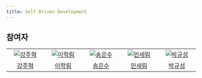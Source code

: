 ```yaml
---
title: Self Driven Development
---
```


## 참여자

<table>
  <tr>
    <td align="center" width="150px">
      <a href="https://github.com/kangju2000" target="_blank">
        <img src="https://avatars.githubusercontent.com/u/23312485?v=4" alt="강주혁" />
      </a>
    </td>
    <td align="center" width="150px">
      <a href="https://github.com/hfjxjjd123" target="_blank">
        <img src="https://avatars.githubusercontent.com/u/63008138?v=4" alt="이학림" />
      </a>
    </td>
    <td align="center" width="150px">
      <a href="https://github.com/songess" target="_blank">
        <img src="https://avatars.githubusercontent.com/u/49236793?v=4" alt="송은수" />
      </a>
    </td>
    <td align="center" width="150px">
      <a href="https://github.com/anonymousRecords" target="_blank">
        <img src="https://avatars.githubusercontent.com/u/97885933?v=4" alt="민세림" />
      </a>
    </td>
    <td align="center" width="150px">
      <a href="https://github.com/guesung" target="_blank">
        <img src="https://avatars.githubusercontent.com/u/62178788?v=4" alt="박규성" />
      </a>
    </td>
  </tr>
  <tr>
    <td align="center">
      <a href="https://github.com/kangju2000" target="_blank">
        강주혁
      </a>
    </td>
    <td align="center">
      <a href="https://github.com/hfjxjjd123" target="_blank">
        이학림
      </a>
    </td>
    <td align="center">
      <a href="https://github.com/songess" target="_blank">
        송은수
      </a>
    </td>
    <td align="center">
      <a href="https://github.com/anonymousRecords" target="_blank">
        민세림
      </a>
    </td>
    <td align="center">
      <a href="https://github.com/guesung" target="_blank">
        박규성
      </a>
    </td>
  </tr>
</table>
